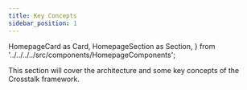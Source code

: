 ```yaml
---
title: Key Concepts
sidebar_position: 1
---
```


  HomepageCard as Card,
  HomepageSection as Section,
} from '../../../../src/components/HomepageComponents';

This section will cover the architecture and some key concepts of the Crosstalk framework.


<Section>
  <Card
    title="High Level Architecture"
    description="How does Crosstalk work to provide a seamless bridging?"
    to="key-concepts/high-level-architecture"
  />
    <Card
    title="Fee Management"
    description="How fees is deducted for a cross-chain request?"
    to="key-concepts/fee-management"
  />
  <Card
    title="Additional Security Module"
    description="How iDapps can use ASM to add another layer of security as required."
    to="key-concepts/additional-security-module"
  />

  </Section>